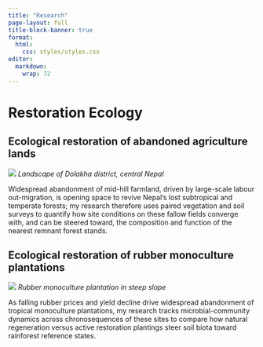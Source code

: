 ```yaml
---
title: "Research"
page-layout: full
title-block-banner: true
format: 
  html: 
    css: styles/styles.css
editor: 
  markdown: 
    wrap: 72
---
```


# Restoration Ecology
## Ecological restoration of abandoned agriculture lands

![](Research/Dolakha_Nepal.jpg)
*Landscape of Dolakha district, central Nepal*

Widespread abandonment of mid-hill farmland, driven by large-scale labour out-migration, is opening space to revive Nepal’s lost subtropical and temperate forests; my research therefore uses paired vegetation and soil surveys to quantify how site conditions on these fallow fields converge with, and can be steered toward, the composition and function of the nearest remnant forest stands.

## Ecological restoration of rubber monoculture plantations
![](Research/Rubber_monoculture.jpg)
*Rubber monoculture plantation in steep slope*

As falling rubber prices and yield decline drive widespread abandonment of tropical monoculture plantations, my research tracks microbial-community dynamics across chronosequences of these sites to compare how natural regeneration versus active restoration plantings steer soil biota toward rainforest reference states.


